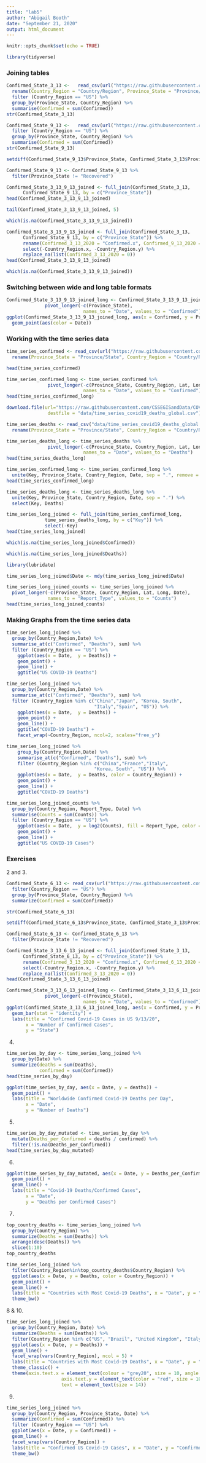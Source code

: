 ```yaml
---
title: "lab5"
author: "Abigail Booth"
date: "September 21, 2020"
output: html_document
---
```


```r
knitr::opts_chunk$set(echo = TRUE)
```

```r
library(tidyverse)
```

### Joining tables

```r
Confirmed_State_3_13 <-   read_csv(url("https://raw.githubusercontent.com/CSSEGISandData/COVID-19/master/csse_covid_19_data/csse_covid_19_daily_reports/03-13-2020.csv")) %>%
  rename(Country_Region = "Country/Region", Province_State = "Province/State") %>% 
  filter (Country_Region == "US") %>% 
  group_by(Province_State, Country_Region) %>% 
  summarise(Confirmed = sum(Confirmed)) 
str(Confirmed_State_3_13)
```
```r
Confirmed_State_9_13 <-   read_csv(url("https://raw.githubusercontent.com/CSSEGISandData/COVID-19/master/csse_covid_19_data/csse_covid_19_daily_reports/09-13-2020.csv")) %>% 
  filter (Country_Region == "US") %>% 
  group_by(Province_State, Country_Region) %>% 
  summarise(Confirmed = sum(Confirmed)) 
str(Confirmed_State_9_13)
```
```r
setdiff(Confirmed_State_9_13$Province_State, Confirmed_State_3_13$Province_State)
```
```r
Confirmed_State_9_13 <- Confirmed_State_9_13 %>% 
  filter(Province_State != "Recovered") 
```
```r
Confirmed_State_3_13_9_13_joined <- full_join(Confirmed_State_3_13,
      Confirmed_State_9_13, by = c("Province_State"))
head(Confirmed_State_3_13_9_13_joined)
```
```r
tail(Confirmed_State_3_13_9_13_joined, 5)
```
```r
which(is.na(Confirmed_State_3_13_9_13_joined))
```
```r
Confirmed_State_3_13_9_13_joined <- full_join(Confirmed_State_3_13,
      Confirmed_State_9_13, by = c("Province_State")) %>% 
      rename(Confirmed_3_13_2020 = "Confirmed.x", Confirmed_9_13_2020 = "Confirmed.y") %>% 
      select(-Country_Region.x, -Country_Region.y) %>% 
      replace_na(list(Confirmed_3_13_2020 = 0))
head(Confirmed_State_3_13_9_13_joined)
```
```r
which(is.na(Confirmed_State_3_13_9_13_joined))
```

### Switching between wide and long table formats

```r
Confirmed_State_3_13_9_13_joined_long <- Confirmed_State_3_13_9_13_joined %>% 
              pivot_longer(-c(Province_State),
                            names_to = "Date", values_to = "Confirmed")
ggplot(Confirmed_State_3_13_9_13_joined_long, aes(x = Confirmed, y = Province_State)) +
  geom_point(aes(color = Date))
```

### Working with the time series data

```r
time_series_confirmed <- read_csv(url("https://raw.githubusercontent.com/CSSEGISandData/COVID-19/master/csse_covid_19_data/csse_covid_19_time_series/time_series_covid19_confirmed_global.csv")) %>%
  rename(Province_State = "Province/State", Country_Region = "Country/Region")
```
```r
head(time_series_confirmed)
```
```r
time_series_confirmed_long <- time_series_confirmed %>% 
               pivot_longer(-c(Province_State, Country_Region, Lat, Long),
                            names_to = "Date", values_to = "Confirmed") 
head(time_series_confirmed_long)
```
```r
download.file(url="https://raw.githubusercontent.com/CSSEGISandData/COVID-19/master/csse_covid_19_data/csse_covid_19_time_series/time_series_covid19_deaths_global.csv", 
               destfile = "data/time_series_covid19_deaths_global.csv")
```
```r
time_series_deaths <- read_csv("data/time_series_covid19_deaths_global.csv")%>%
  rename(Province_State = "Province/State", Country_Region = "Country/Region")
```
```r
time_series_deaths_long <- time_series_deaths %>% 
               pivot_longer(-c(Province_State, Country_Region, Lat, Long),
                            names_to = "Date", values_to = "Deaths") 
head(time_series_deaths_long)
```
```r
time_series_confirmed_long <- time_series_confirmed_long %>% 
  unite(Key, Province_State, Country_Region, Date, sep = ".", remove = FALSE)
head(time_series_confirmed_long)
```
```r
time_series_deaths_long <- time_series_deaths_long %>% 
  unite(Key, Province_State, Country_Region, Date, sep = ".") %>% 
  select(Key, Deaths)
```
```r
time_series_long_joined <- full_join(time_series_confirmed_long,
              time_series_deaths_long, by = c("Key")) %>% 
              select(-Key)
head(time_series_long_joined)
```
```r
which(is.na(time_series_long_joined$Confirmed))
```
```r
which(is.na(time_series_long_joined$Deaths))
```
```r
library(lubridate)
```
```r
time_series_long_joined$Date <- mdy(time_series_long_joined$Date)
```
```r
time_series_long_joined_counts <- time_series_long_joined %>% 
  pivot_longer(-c(Province_State, Country_Region, Lat, Long, Date),
               names_to = "Report_Type", values_to = "Counts")
head(time_series_long_joined_counts)
```

### Making Graphs from the time series data

```r
time_series_long_joined %>% 
  group_by(Country_Region,Date) %>% 
  summarise_at(c("Confirmed", "Deaths"), sum) %>% 
  filter (Country_Region == "US") %>% 
    ggplot(aes(x = Date,  y = Deaths)) + 
    geom_point() +
    geom_line() +
    ggtitle("US COVID-19 Deaths")
```
```r
time_series_long_joined %>% 
  group_by(Country_Region,Date) %>% 
  summarise_at(c("Confirmed", "Deaths"), sum) %>% 
  filter (Country_Region %in% c("China","Japan", "Korea, South",
                                "Italy","Spain", "US")) %>% 
    ggplot(aes(x = Date,  y = Deaths)) + 
    geom_point() +
    geom_line() +
    ggtitle("COVID-19 Deaths") +
    facet_wrap(~Country_Region, ncol=2, scales="free_y")
```
```r
time_series_long_joined %>% 
    group_by(Country_Region,Date) %>% 
    summarise_at(c("Confirmed", "Deaths"), sum) %>% 
    filter (Country_Region %in% c("China","France","Italy", 
                                "Korea, South", "US")) %>% 
    ggplot(aes(x = Date,  y = Deaths, color = Country_Region)) + 
    geom_point() +
    geom_line() +
    ggtitle("COVID-19 Deaths")
```
```r
time_series_long_joined_counts %>% 
  group_by(Country_Region, Report_Type, Date) %>% 
  summarise(Counts = sum(Counts)) %>% 
  filter (Country_Region == "US") %>% 
    ggplot(aes(x = Date,  y = log2(Counts), fill = Report_Type, color = Report_Type)) + 
    geom_point() +
    geom_line() +
    ggtitle("US COVID-19 Cases")
```

### Exercises

2 and 3. 
```r
Confirmed_State_6_13 <- read_csv(url("https://raw.githubusercontent.com/CSSEGISandData/COVID-19/master/csse_covid_19_data/csse_covid_19_daily_reports/06-13-2020.csv")) %>% 
  filter(Country_Region == "US") %>%
  group_by(Province_State, Country_Region) %>%
  summarize(Confirmed = sum(Confirmed))
```
```r
str(Confirmed_State_6_13)
```
```r
setdiff(Confirmed_State_6_13$Province_State, Confirmed_State_3_13$Province_State)
```
```r
Confirmed_State_6_13 <- Confirmed_State_6_13 %>%
  filter(Province_State != "Recovered")
```

```r
Confirmed_State_3_13_6_13_joined <- full_join(Confirmed_State_3_13,
      Confirmed_State_6_13, by = c("Province_State")) %>% 
      rename(Confirmed_3_13_2020 = "Confirmed.x", Confirmed_6_13_2020 = "Confirmed.y") %>% 
      select(-Country_Region.x, -Country_Region.y) %>% 
      replace_na(list(Confirmed_3_13_2020 = 0))
head(Confirmed_State_3_13_6_13_joined)
```
```r
Confirmed_State_3_13_6_13_joined_long <- Confirmed_State_3_13_6_13_joined %>% 
              pivot_longer(-c(Province_State),
                            names_to = "Date", values_to = "Confirmed")
ggplot(Confirmed_State_3_13_6_13_joined_long, aes(x = Confirmed, y = Province_State)) +
  geom_bar(stat = "identity") +
  labs(title = "Confirmed Covid-19 Cases in US 9/13/20",
       x = "Number of Confirmed Cases",
       y = "State")
```

4.

```r
time_series_by_day <- time_series_long_joined %>%
  group_by(Date) %>%
  summarize(deaths = sum(Deaths),
            confirmed = sum(Confirmed))
head(time_series_by_day)
```
```r
ggplot(time_series_by_day, aes(x = Date, y = deaths)) +
  geom_point() +
  labs(title = "Worldwide Confirmed Covid-19 Deaths per Day",
       x = "Date",
       y = "Number of Deaths")
```

5. 

```r
time_series_by_day_mutated <- time_series_by_day %>%
  mutate(Deaths_per_Confirmed = deaths / confirmed) %>%
  filter(!is.na(Deaths_per_Confirmed))
head(time_series_by_day_mutated)
```
6. 

```r
ggplot(time_series_by_day_mutated, aes(x = Date, y = Deaths_per_Confirmed)) +
  geom_point() +
  geom_line() +
  labs(title = "Covid-19 Deaths/Confirmed Cases",
       x = "Date",
       y = "Deaths per Confirmed Cases")
```
7.

```r
top_country_deaths <- time_series_long_joined %>%
  group_by(Country_Region) %>%
  summarize(Deaths = sum(Deaths)) %>%
  arrange(desc(Deaths)) %>% 
  slice(1:10)
top_country_deaths
```
```r
time_series_long_joined %>% 
  filter(Country_Region%in%top_country_deaths$Country_Region) %>%
  ggplot(aes(x = Date, y = Deaths, color = Country_Region)) +
  geom_point() +
  geom_line() +
  labs(title = "Countries with Most Covid-19 Deaths", x = "Date", y = "Number of Covid-19 Deaths") +
  theme_bw()
```
8 & 10. 

```r
time_series_long_joined %>%
  group_by(Country_Region, Date) %>%
  summarize(Deaths = sum(Deaths)) %>%
  filter(Country_Region %in% c("US", "Brazil", "United Kingdom", "Italy", "Mexico", "France", "Spain", "India", "Iran", "Peru")) %>% 
  ggplot(aes(x = Date, y = Deaths)) +
  geom_line() +
  facet_wrap(vars(Country_Region), ncol = 5) +
  labs(title = "Countries with Most Covid-19 Deaths", x = "Date", y = "Number of Covid-19 Deaths") +
  theme_classic() +
  theme(axis.text.x = element_text(colour = "grey20", size = 10, angle = 90, hjust = 0.5, vjust = 0.25),
                    axis.text.y = element_text(color = "red", size = 10),
                    text = element_text(size = 14))
```

9. 

```r
time_series_long_joined %>%
  group_by(Country_Region, Province_State, Date) %>% 
  summarize(Confirmed = sum(Confirmed)) %>% 
  filter (Country_Region == "US") %>% 
  ggplot(aes(x = Date, y = Confirmed)) +
  geom_line() +
  facet_wrap(vars(Country_Region)) +
  labs(title = "Confirmed US Covid-19 Cases", x = "Date", y = "Confirmed Cases") +
  theme_bw()
```
  